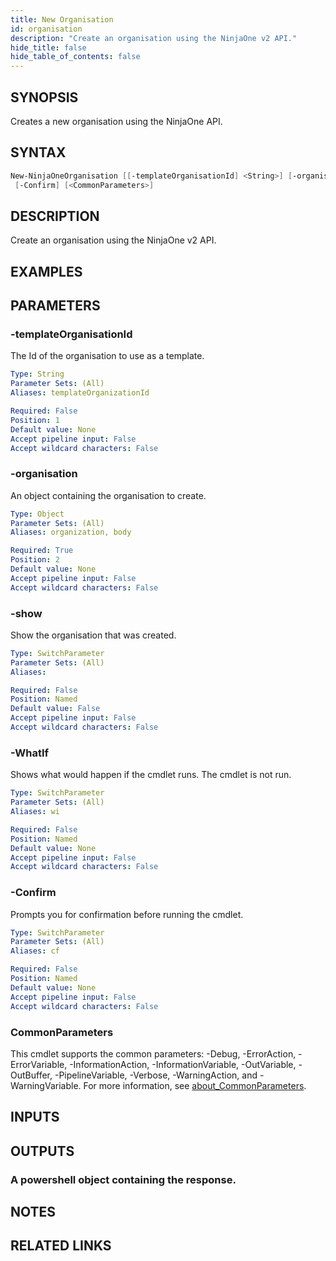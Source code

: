 ```yaml
---
title: New Organisation
id: organisation
description: "Create an organisation using the NinjaOne v2 API."
hide_title: false
hide_table_of_contents: false
---
```


## SYNOPSIS

Creates a new organisation using the NinjaOne API.

## SYNTAX

```powershell
New-NinjaOneOrganisation [[-templateOrganisationId] <String>] [-organisation] <Object> [-show] [-WhatIf]
 [-Confirm] [<CommonParameters>]
```

## DESCRIPTION

Create an organisation using the NinjaOne v2 API.

## EXAMPLES

## PARAMETERS

### -templateOrganisationId

The Id of the organisation to use as a template.

```yaml
Type: String
Parameter Sets: (All)
Aliases: templateOrganizationId

Required: False
Position: 1
Default value: None
Accept pipeline input: False
Accept wildcard characters: False
```

### -organisation

An object containing the organisation to create.

```yaml
Type: Object
Parameter Sets: (All)
Aliases: organization, body

Required: True
Position: 2
Default value: None
Accept pipeline input: False
Accept wildcard characters: False
```

### -show

Show the organisation that was created.

```yaml
Type: SwitchParameter
Parameter Sets: (All)
Aliases:

Required: False
Position: Named
Default value: False
Accept pipeline input: False
Accept wildcard characters: False
```

### -WhatIf

Shows what would happen if the cmdlet runs.
The cmdlet is not run.

```yaml
Type: SwitchParameter
Parameter Sets: (All)
Aliases: wi

Required: False
Position: Named
Default value: None
Accept pipeline input: False
Accept wildcard characters: False
```

### -Confirm

Prompts you for confirmation before running the cmdlet.

```yaml
Type: SwitchParameter
Parameter Sets: (All)
Aliases: cf

Required: False
Position: Named
Default value: None
Accept pipeline input: False
Accept wildcard characters: False
```

### CommonParameters

This cmdlet supports the common parameters: -Debug, -ErrorAction, -ErrorVariable, -InformationAction, -InformationVariable, -OutVariable, -OutBuffer, -PipelineVariable, -Verbose, -WarningAction, and -WarningVariable. For more information, see [about_CommonParameters](http://go.microsoft.com/fwlink/?LinkID=113216).

## INPUTS

## OUTPUTS

### A powershell object containing the response.

## NOTES

## RELATED LINKS
